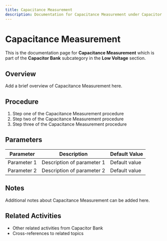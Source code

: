 ```yaml
---
title: Capacitance Measurement
description: Documentation for Capacitance Measurement under Capacitor Bank in Low Voltage category
---
```


# Capacitance Measurement

This is the documentation page for **Capacitance Measurement** which is part of the **Capacitor Bank** subcategory in the **Low Voltage** section.

## Overview

Add a brief overview of Capacitance Measurement here.

## Procedure

1. Step one of the Capacitance Measurement procedure
2. Step two of the Capacitance Measurement procedure
3. Step three of the Capacitance Measurement procedure

## Parameters

| Parameter | Description | Default Value |
|-----------|-------------|---------------|
| Parameter 1 | Description of parameter 1 | Default value |
| Parameter 2 | Description of parameter 2 | Default value |

## Notes

Additional notes about Capacitance Measurement can be added here.

## Related Activities

- Other related activities from Capacitor Bank
- Cross-references to related topics
